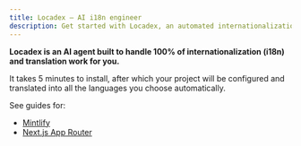 ```yaml
---
title: Locadex — AI i18n engineer
description: Get started with Locadex, an automated internationalization engineer
---
```


**Locadex is an AI agent built to handle 100% of internationalization (i18n) and translation work for you.**

It takes 5 minutes to install, after which your project will be configured and translated into all the languages you choose automatically.

See guides for:
- [Mintlify](/docs/locadex/mintlify)
- [Next.js App Router](/docs/locadex/next)